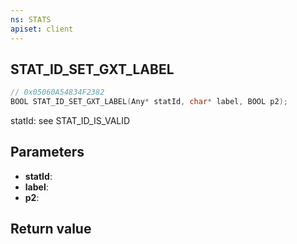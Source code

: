 ```yaml
---
ns: STATS
apiset: client
---
```

## STAT_ID_SET_GXT_LABEL

```c
// 0x05060A54834F2382
BOOL STAT_ID_SET_GXT_LABEL(Any* statId, char* label, BOOL p2);
```

statId: see STAT_ID_IS_VALID

## Parameters
* **statId**:
* **label**:
* **p2**:

## Return value